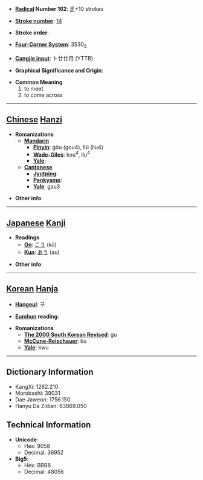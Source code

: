 * '''[[Wiktionary:Chinese radical index| Radical]] Number 162''': [[Wiktionary:Chinese radical index 辵|辵]]+10 strokes

* '''[[Wiktionary:Chinese total strokes index|Stroke number]]''': [[Wiktionary:Chinese total strokes index 14|14]]

* '''Stroke order''': 

* '''[[Wiktionary:Chinese four corner index|Four-Corner System]]''': 3530<sub>5</sub>

* '''[[Wiktionary:Chinese Cangjie index|Cangjie input]]''': 卜廿廿月 (YTTB)

* '''Graphical Significance and Origin''': 

* '''Common Meaning'''
*#to meet
*# to come across


----

== [[Chinese]] [[Hanzi]] ==

* '''Romanizations'''
** '''[[Mandarin]]'''
*** '''[[Pinyin]]''': gòu (gou4), liù (liu4)
*** '''[[Wade-Giles]]''': kou<sup>4</sup>, liu<sup>4</sup>
*** '''[[Yale]]''': 
** '''[[Cantonese]]'''
*** '''[[Jyutping]]''':
*** '''[[Penkyamp]]''': 
*** '''[[Yale]]''': gau3

* '''Other info''': 

----

== [[Japanese]] [[Kanji]] ==

* '''Readings'''
** '''[[On]]''': [[こう]] (kō)
** '''[[Kun]]''': [[あう]] (au)

* '''Other info''':  

----

== [[Korean]] [[Hanja]] ==

* '''[[Hangeul]]''': 구

* '''[[Eumhun]] reading''': 

* '''Romanizations'''
** '''[[The 2000 South Korean Revised Romanization|The 2000 South Korean Revised]]''': gu
** '''[[McCune-Reischauer]]''': ku
** '''[[Yale]]''': kwu

----

== Dictionary Information ==

* KangXi: 1262.210
* Morobashi: 39031
* Dae Jaweon: 1756.150
* Hanyu Da Zidian: 63869.050

== Technical Information ==

* '''Unicode''':
** Hex: 9058
** Decimal: 36952
* '''Big5''':
** Hex: BBB8
** Decimal: 48056